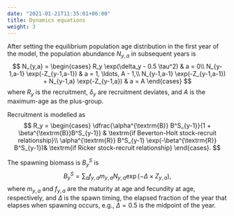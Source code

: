 ```yaml
---
date: "2021-01-21T11:35:01+06:00"
title: Dynamics equations
weight: 3
---
```


After setting the equilibrium population age distribution in the first year of the model, the population abundance $N_{y,a}$ in subsequent years is
$$ N_{y,a} =
\begin{cases}
      R_y \exp(\delta_y - 0.5 \tau^2) & a = 0\\
      N_{y-1,a-1} \exp(-Z_{y-1,a-1}) & a = 1, \ldots, A - 1,\\
      N_{y-1,a-1} \exp(-Z_{y-1,a-1}) + N_{y-1,a} \exp(-Z_{y-1,a}) & a = A
\end{cases}
$$
where $R_y$ is the recruitment, $\delta_y$ are recruitment deviates, and $A$ is the maximum-age as the plus-group.

Recruitment is modelled as
$$ R_y = 
\begin{cases}
      \dfrac{\alpha^{\textrm{B}} B^S_{y-1}}{1 + \beta^{\textrm{B}}B^S_{y-1}} & \textrm{if Beverton-Holt stock-recruit relationship}\\
      \alpha^{\textrm{R}} B^S_{y-1} \exp(-\beta^{\textrm{R}} B^S_{y-1})& \textrm{if Ricker stock-recruit relationship}
\end{cases}.
$$

The spawning biomass is $B^S_y$ is
$$B^S_y = \sum_a f_{y,a} m_{y,a} N_{y,a} \exp(-\Delta \times Z_{y,a}),$$
where $m_{y,a}$ and $f_{y,a}$ are the maturity at age and fecundity at age, respectively, and $\Delta$ is the spawn timing, the elapsed fraction of the year that elapses when spawning occurs, e.g., $\Delta = 0.5$ is the midpoint of the year.
